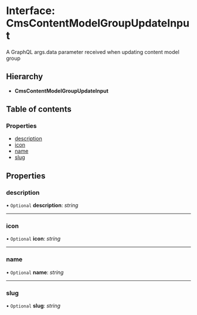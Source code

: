 # Interface: CmsContentModelGroupUpdateInput

A GraphQL args.data parameter received when updating content model group

## Hierarchy

* **CmsContentModelGroupUpdateInput**

## Table of contents

### Properties

- [description](cmscontentmodelgroupupdateinput.mdx#description)
- [icon](cmscontentmodelgroupupdateinput.mdx#icon)
- [name](cmscontentmodelgroupupdateinput.mdx#name)
- [slug](cmscontentmodelgroupupdateinput.mdx#slug)

## Properties

### description

• `Optional` **description**: *string*

___

### icon

• `Optional` **icon**: *string*

___

### name

• `Optional` **name**: *string*

___

### slug

• `Optional` **slug**: *string*
